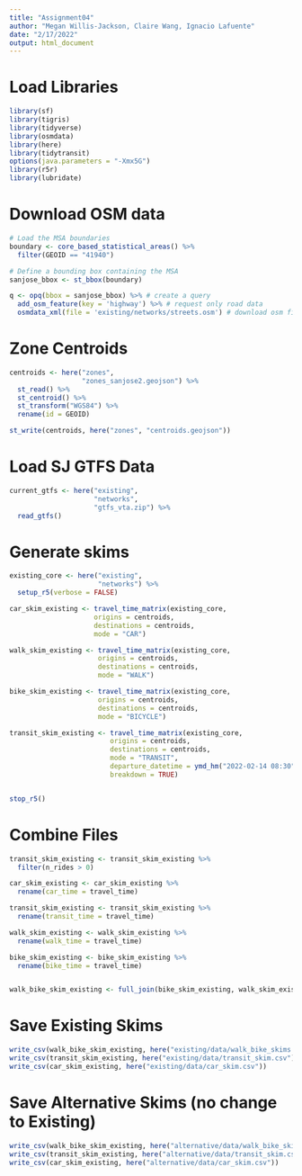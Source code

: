 ```yaml
---
title: "Assignment04"
author: "Megan Willis-Jackson, Claire Wang, Ignacio Lafuente"
date: "2/17/2022"
output: html_document
---
```


# Load Libraries

```r
library(sf)
library(tigris)
library(tidyverse)
library(osmdata)
library(here)
library(tidytransit)
options(java.parameters = "-Xmx5G")
library(r5r)
library(lubridate)


```


# Download OSM data

```r
# Load the MSA boundaries
boundary <- core_based_statistical_areas() %>% 
  filter(GEOID == "41940")

# Define a bounding box containing the MSA
sanjose_bbox <- st_bbox(boundary)

q <- opq(bbox = sanjose_bbox) %>% # create a query
  add_osm_feature(key = 'highway') %>% # request only road data
  osmdata_xml(file = 'existing/networks/streets.osm') # download osm file

```

# Zone Centroids

```r

centroids <- here("zones",
                  "zones_sanjose2.geojson") %>%
  st_read() %>%
  st_centroid() %>%
  st_transform("WGS84") %>%
  rename(id = GEOID)

st_write(centroids, here("zones", "centroids.geojson"))

```

# Load SJ GTFS Data


```r
current_gtfs <- here("existing",
                     "networks",
                     "gtfs_vta.zip") %>%
  read_gtfs()


```

# Generate skims

```r
existing_core <- here("existing",
                      "networks") %>%
  setup_r5(verbose = FALSE)

```

```r

car_skim_existing <- travel_time_matrix(existing_core, 
                     origins = centroids,
                     destinations = centroids,
                     mode = "CAR")

walk_skim_existing <- travel_time_matrix(existing_core, 
                      origins = centroids,
                      destinations = centroids,
                      mode = "WALK")

bike_skim_existing <- travel_time_matrix(existing_core, 
                      origins = centroids,
                      destinations = centroids,
                      mode = "BICYCLE")

transit_skim_existing <- travel_time_matrix(existing_core, 
                         origins = centroids,
                         destinations = centroids,
                         mode = "TRANSIT",
                         departure_datetime = ymd_hm("2022-02-14 08:30"),
                         breakdown = TRUE)


stop_r5()

```

# Combine Files

```r
transit_skim_existing <- transit_skim_existing %>%
  filter(n_rides > 0)

car_skim_existing <- car_skim_existing %>%
  rename(car_time = travel_time) 

transit_skim_existing <- transit_skim_existing %>%
  rename(transit_time = travel_time) 

walk_skim_existing <- walk_skim_existing %>%
  rename(walk_time = travel_time)

bike_skim_existing <- bike_skim_existing %>%
  rename(bike_time = travel_time)


walk_bike_skim_existing <- full_join(bike_skim_existing, walk_skim_existing)
```


# Save Existing Skims

```r
write_csv(walk_bike_skim_existing, here("existing/data/walk_bike_skims.csv"))
write_csv(transit_skim_existing, here("existing/data/transit_skim.csv"))
write_csv(car_skim_existing, here("existing/data/car_skim.csv"))


```

# Save Alternative Skims (no change to Existing)

```r
write_csv(walk_bike_skim_existing, here("alternative/data/walk_bike_skims.csv"))
write_csv(transit_skim_existing, here("alternative/data/transit_skim.csv"))
write_csv(car_skim_existing, here("alternative/data/car_skim.csv"))


```























